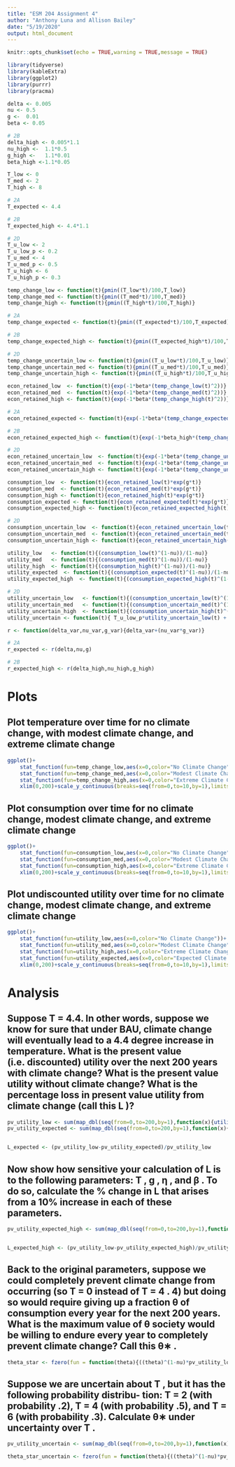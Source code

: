 ```yaml
---
title: "ESM 204 Assignment 4"
author: "Anthony Luna and Allison Bailey"
date: "5/19/2020"
output: html_document
---
```


```r
knitr::opts_chunk$set(echo = TRUE,warning = TRUE,message = TRUE)
```


```r
library(tidyverse)
library(kableExtra)
library(ggplot2)
library(purrr)
library(pracma)
```


```r
delta <- 0.005
nu <- 0.5
g <-  0.01
beta <- 0.05

# 2B
delta_high <- 0.005*1.1
nu_high <-  1.1*0.5
g_high <-   1.1*0.01
beta_high <-1.1*0.05

T_low <- 0
T_med <- 2
T_high <- 8

# 2A
T_expected <- 4.4

# 2B
T_expected_high <- 4.4*1.1

# 2D
T_u_low <- 2
T_u_low_p <- 0.2
T_u_med <- 4
T_u_med_p <- 0.5
T_u_high <- 6
T_u_high_p <- 0.3
```


```r
temp_change_low <- function(t){pmin((T_low*t)/100,T_low)}
temp_change_med <- function(t){pmin((T_med*t)/100,T_med)}
temp_change_high <- function(t){pmin((T_high*t)/100,T_high)}

# 2A
temp_change_expected <- function(t){pmin((T_expected*t)/100,T_expected)}

# 2B
temp_change_expected_high <- function(t){pmin((T_expected_high*t)/100,T_expected_high)}

# 2D
temp_change_uncertain_low <- function(t){pmin((T_u_low*t)/100,T_u_low)}
temp_change_uncertain_med <- function(t){pmin((T_u_med*t)/100,T_u_med)}
temp_change_uncertain_high <- function(t){pmin((T_u_high*t)/100,T_u_high)}

econ_retained_low  <- function(t){exp(-1*beta*(temp_change_low(t)^2))}
econ_retained_med  <- function(t){exp(-1*beta*(temp_change_med(t)^2))}
econ_retained_high <- function(t){exp(-1*beta*(temp_change_high(t)^2))}

# 2A
econ_retained_expected <- function(t){exp(-1*beta*(temp_change_expected(t)^2))}

# 2B
econ_retained_expected_high <- function(t){exp(-1*beta_high*(temp_change_expected_high(t)^2))}

# 2D
econ_retained_uncertain_low  <- function(t){exp(-1*beta*(temp_change_uncertain_low(t)^2))}
econ_retained_uncertain_med  <- function(t){exp(-1*beta*(temp_change_uncertain_med(t)^2))}
econ_retained_uncertain_high <- function(t){exp(-1*beta*(temp_change_uncertain_high(t)^2))}

consumption_low  <- function(t){econ_retained_low(t)*exp(g*t)}
consumption_med  <- function(t){econ_retained_med(t)*exp(g*t)}
consumption_high <- function(t){econ_retained_high(t)*exp(g*t)}
consumption_expected <- function(t){econ_retained_expected(t)*exp(g*t)}
consumption_expected_high <- function(t){econ_retained_expected_high(t)*exp(g_high*t)}

# 2D
consumption_uncertain_low  <- function(t){econ_retained_uncertain_low(t)*exp(g*t)}
consumption_uncertain_med  <- function(t){econ_retained_uncertain_med(t)*exp(g*t)}
consumption_uncertain_high <- function(t){econ_retained_uncertain_high(t)*exp(g*t)}

utility_low   <- function(t){(consumption_low(t)^(1-nu))/(1-nu)}
utility_med   <- function(t){(consumption_med(t)^(1-nu))/(1-nu)}
utility_high  <- function(t){(consumption_high(t)^(1-nu))/(1-nu)}
utility_expected  <- function(t){(consumption_expected(t)^(1-nu))/(1-nu)}
utility_expected_high  <- function(t){(consumption_expected_high(t)^(1-nu_high))/(1-nu_high)}

# 2D
utility_uncertain_low   <- function(t){(consumption_uncertain_low(t)^(1-nu))/(1-nu)}
utility_uncertain_med   <- function(t){(consumption_uncertain_med(t)^(1-nu))/(1-nu)}
utility_uncertain_high  <- function(t){(consumption_uncertain_high(t)^(1-nu))/(1-nu)}
utility_uncertain <- function(t){ T_u_low_p*utility_uncertain_low(t) +  T_u_med_p*utility_uncertain_med(t) + T_u_high_p*utility_uncertain_high(t)}

r <- function(delta_var,nu_var,g_var){delta_var+(nu_var*g_var)}

# 2A
r_expected <- r(delta,nu,g)

# 2B
r_expected_high <- r(delta_high,nu_high,g_high)

```

# Plots

## Plot temperature over time for no climate change, with modest climate change, and extreme climate change

```r
ggplot()+
	stat_function(fun=temp_change_low,aes(x=0,color="No Climate Change"))+
	stat_function(fun=temp_change_med,aes(x=0,color="Modest Climate Change"))+
	stat_function(fun=temp_change_high,aes(x=0,color="Extreme Climate Change"))+
	xlim(0,200)+scale_y_continuous(breaks=seq(from=0,to=10,by=1),limits = c(0,10))
```

## Plot consumption over time for no climate change, modest climate change, and extreme climate change
```r
ggplot()+
	stat_function(fun=consumption_low,aes(x=0,color="No Climate Change"))+
	stat_function(fun=consumption_med,aes(x=0,color="Modest Climate Change"))+
	stat_function(fun=consumption_high,aes(x=0,color="Extreme Climate Change"))+
	xlim(0,200)+scale_y_continuous(breaks=seq(from=0,to=10,by=1),limits = c(0,10))
```
## Plot undiscounted utility over time for no climate change, modest climate change, and extreme climate change
```r
ggplot()+
	stat_function(fun=utility_low,aes(x=0,color="No Climate Change"))+
	stat_function(fun=utility_med,aes(x=0,color="Modest Climate Change"))+
	stat_function(fun=utility_high,aes(x=0,color="Extreme Climate Change"))+
	stat_function(fun=utility_expected,aes(x=0,color="Expected Climate Change"))+
	xlim(0,200)+scale_y_continuous(breaks=seq(from=0,to=10,by=1),limits = c(0,10))
```

# Analysis

## Suppose T = 4.4. In other words, suppose we know for sure that under BAU, climate change will eventually lead to a 4.4 degree increase in temperature. What is the present value (i.e. discounted) utility over the next 200 years with climate change? What is the present value utility without climate change? What is the percentage loss in present value utility from climate change (call this L )?

```r
pv_utility_low <- sum(map_dbl(seq(from=0,to=200,by=1),function(x){utility_low(x)/(1+r_expected)^x}))
pv_utility_expected <- sum(map_dbl(seq(from=0,to=200,by=1),function(x){utility_expected(x)/(1+r_expected)^x}))


L_expected <- (pv_utility_low-pv_utility_expected)/pv_utility_low

```


## Now show how sensitive your calculation of L is to the following parameters: T , g , η , and β . To do so, calculate the % change in L that arises from a 10% increase in each of these parameters.

```r
pv_utility_expected_high <- sum(map_dbl(seq(from=0,to=200,by=1),function(x){utility_expected_high(x)/(1+r_expected_high)^x}))


L_expected_high <- (pv_utility_low-pv_utility_expected_high)/pv_utility_low

```


## Back to the original parameters, suppose we could completely prevent climate change from occurring (so T = 0 instead of T = 4 . 4) but doing so would require giving up a fraction θ of consumption every year for the next 200 years. What is the maximum value of θ society would be willing to endure every year to completely prevent climate change? Call this θ∗ .

```r

theta_star <- fzero(fun = function(theta){((theta)^(1-nu)*pv_utility_low) - pv_utility_expected},x = 0)$x

```


## Suppose we are uncertain about T , but it has the following probability distribu- tion: T = 2 (with probability .2), T = 4 (with probability .5), and T = 6 (with probability .3). Calculate θ∗ under uncertainty over T .

```r
pv_utility_uncertain <- sum(map_dbl(seq(from=0,to=200,by=1),function(x){utility_uncertain(x)/(1+r_expected)^x}))

theta_star_uncertain <- fzero(fun = function(theta){((theta)^(1-nu)*pv_utility_low) - pv_utility_uncertain},x = 0)$x

```



